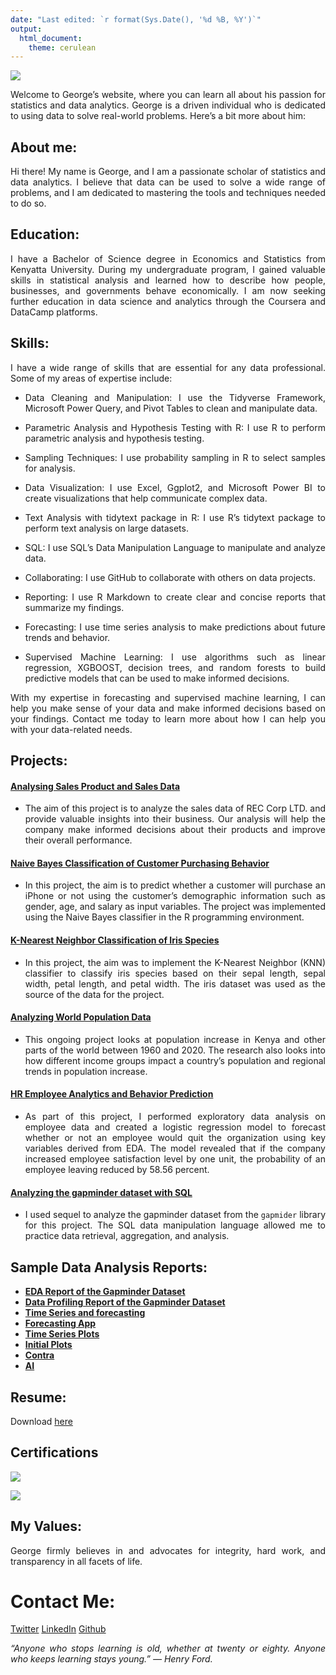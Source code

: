 ```yaml
---
date: "Last edited: `r format(Sys.Date(), '%d %B, %Y')`"
output:
  html_document:
    theme: cerulean
---
```


```{=html}
<style>
body {
text-align: justify}
</style>
```
![](graphics/me.jpg)

Welcome to George's website, where you can learn all about his passion for statistics and data analytics. George is a driven individual who is dedicated to using data to solve real-world problems. Here's a bit more about him:

## About me:
Hi there! My name is George, and I am a passionate scholar of statistics and data analytics. I believe that data can be used to solve a wide range of problems, and I am dedicated to mastering the tools and techniques needed to do so.

## Education:
I have a Bachelor of Science degree in Economics and Statistics from Kenyatta University. During my undergraduate program, I gained valuable skills in statistical analysis and learned how to describe how people, businesses, and governments behave economically. I am now seeking further education in data science and analytics through the Coursera and DataCamp platforms.

## Skills:

```{=html}
<style>
body {
text-align: left}
</style>
```
I have a wide range of skills that are essential for any data professional. Some of my areas of expertise include:

* Data Cleaning and Manipulation: I use the Tidyverse Framework, Microsoft Power Query, and Pivot Tables to clean and manipulate data.

* Parametric Analysis and Hypothesis Testing with R: I use R to perform parametric analysis and hypothesis testing.

* Sampling Techniques: I use probability sampling in R to select samples for analysis.

* Data Visualization: I use Excel, Ggplot2, and Microsoft Power BI to create visualizations that help communicate complex data.

* Text Analysis with tidytext package in R: I use R's tidytext package to perform text analysis on large datasets.

* SQL: I use SQL's Data Manipulation Language to manipulate and analyze data.

* Collaborating: I use GitHub to collaborate with others on data projects.

* Reporting: I use R Markdown to create clear and concise reports that summarize my findings.

* Forecasting: I use time series analysis to make predictions about future trends and behavior.

* Supervised Machine Learning: I use algorithms such as linear regression, XGBOOST, decision trees, and random forests to build predictive models that can be used to make informed decisions.

With my expertise in forecasting and supervised machine learning, I can help you make sense of your data and make informed decisions based on your findings. Contact me today to learn more about how I can help you with your data-related needs.

```{=html}
<style>
body {
text-align: justify}
</style>
```
## Projects:

#### [Analysing Sales Product and Sales Data](content/products_trends_report.html)

-   The aim of this project is to analyze the sales data of REC Corp LTD. and provide valuable insights into their business. Our analysis will help the company make informed decisions about their products and improve their overall performance.

#### [Naive Bayes Classification of Customer Purchasing Behavior](content/naive_bayes.html)

-   In this project, the aim is to predict whether a customer will purchase an iPhone or not using the customer's demographic information such as gender, age, and salary as input variables. The project was implemented using the Naive Bayes classifier in the R programming environment.

#### [K-Nearest Neighbor Classification of Iris Species](content/KNN_with_iris.html)

-   In this project, the aim was to implement the K-Nearest Neighbor (KNN) classifier to classify iris species based on their sepal length, sepal width, petal length, and petal width. The iris dataset was used as the source of the data for the project.

#### [Analyzing World Population Data](content/script.html)

-   This ongoing project looks at population increase in Kenya and other parts of the world between 1960 and 2020. The research also looks into how different income groups impact a country's population and regional trends in population increase.

#### [HR Employee Analytics and Behavior Prediction](content/Project_Report.html)

-   As part of this project, I performed exploratory data analysis on employee data and created a logistic regression model to forecast whether or not an employee would quit the organization using key variables derived from EDA. The model revealed that if the company increased employee satisfaction level by one unit, the probability of an employee leaving reduced by 58.56 percent.

#### [Analyzing the gapminder dataset with SQL](content/working-with-the-gapminder-dataset.html)

-   I used sequel to analyze the gapminder dataset from the `gapmider` library for this project. The SQL data manipulation language allowed me to practice data retrieval, aggregation, and analysis.

## Sample Data Analysis Reports:

-   [**EDA Report of the Gapminder Dataset**](content/gapminder_EDA_report3.html)
-   [**Data Profiling Report of the Gapminder Dataset**](content/gapminder_EDA_report2.html)
-   [**Time Series and forecasting**](content/modeltime_intro_mattDancho.html)
-   [**Forecasting App**](content/forecast_plots.html/index.html)
-   [**Time Series Plots**](content/selected_10_ts.html/index.html)
-   [**Initial Plots**](content/initial_viz.html/index.html)
-   [**Contra**](content/final_model/index.html)
-   [**AI**](content/nakuru_service_data_prep.html)

## Resume:

Download [here](content/CV.pdf)

## Certifications

![](graphics/foundation.jpg)

![](graphics/ask.jpg)

## My Values:

George firmly believes in and advocates for integrity, hard work, and transparency in all facets of life.

# Contact Me:

[Twitter](https://twitter.com/mwangi__george) [LinkedIn](https://www.linkedin.com/in/georgemwangikenya) [Github](https://github.com/mwangi-george)

*"Anyone who stops learning is old, whether at twenty or eighty. Anyone who keeps learning stays young." ― Henry Ford.*
